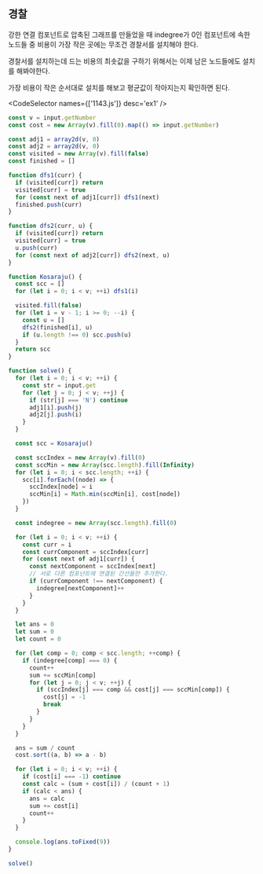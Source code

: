 
## 경찰

강한 연결 컴포넌트로 압축된 그래프를 만들었을 때 indegree가 0인 컴포넌트에 속한 노드들 중 비용이 가장 작은 곳에는 무조건 경찰서를 설치해야 한다.

경찰서를 설치하는데 드는 비용의 최솟값을 구하기 위해서는 이제 남은 노드들에도 설치를 해봐야한다.

가장 비용이 작은 순서대로 설치를 해보고 평균값이 작아지는지 확인하면 된다.

<CodeSelector names={['1143.js']} desc='ex1' />

```js showLineNumbers
const v = input.getNumber
const cost = new Array(v).fill(0).map(() => input.getNumber)

const adj1 = array2d(v, 0)
const adj2 = array2d(v, 0)
const visited = new Array(v).fill(false)
const finished = []

function dfs1(curr) {
  if (visited[curr]) return
  visited[curr] = true
  for (const next of adj1[curr]) dfs1(next)
  finished.push(curr)
}

function dfs2(curr, u) {
  if (visited[curr]) return
  visited[curr] = true
  u.push(curr)
  for (const next of adj2[curr]) dfs2(next, u)
}

function Kosaraju() {
  const scc = []
  for (let i = 0; i < v; ++i) dfs1(i)

  visited.fill(false)
  for (let i = v - 1; i >= 0; --i) {
    const u = []
    dfs2(finished[i], u)
    if (u.length !== 0) scc.push(u)
  }
  return scc
}

function solve() {
  for (let i = 0; i < v; ++i) {
    const str = input.get
    for (let j = 0; j < v; ++j) {
      if (str[j] === 'N') continue
      adj1[i].push(j)
      adj2[j].push(i)
    }
  }

  const scc = Kosaraju()

  const sccIndex = new Array(v).fill(0)
  const sccMin = new Array(scc.length).fill(Infinity)
  for (let i = 0; i < scc.length; ++i) {
    scc[i].forEach((node) => {
      sccIndex[node] = i
      sccMin[i] = Math.min(sccMin[i], cost[node])
    })
  }

  const indegree = new Array(scc.length).fill(0)

  for (let i = 0; i < v; ++i) {
    const curr = i
    const currComponent = sccIndex[curr]
    for (const next of adj1[curr]) {
      const nextComponent = sccIndex[next]
      // 서로 다른 컴포넌트에 연결된 간선들만 추가한다.
      if (currComponent !== nextComponent) {
        indegree[nextComponent]++
      }
    }
  }

  let ans = 0
  let sum = 0
  let count = 0

  for (let comp = 0; comp < scc.length; ++comp) {
    if (indegree[comp] === 0) {
      count++
      sum += sccMin[comp]
      for (let j = 0; j < v; ++j) {
        if (sccIndex[j] === comp && cost[j] === sccMin[comp]) {
          cost[j] = -1
          break
        }
      }
    }
  }

  ans = sum / count
  cost.sort((a, b) => a - b)

  for (let i = 0; i < v; ++i) {
    if (cost[i] === -1) continue
    const calc = (sum + cost[i]) / (count + 1)
    if (calc < ans) {
      ans = calc
      sum += cost[i]
      count++
    }
  }

  console.log(ans.toFixed(9))
}

solve()
```

